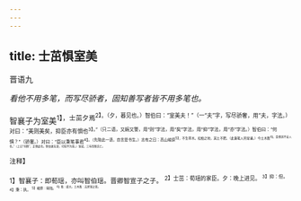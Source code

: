 ```yaml
---
---
---
```

title: 士茁惧室美
---



晋语九

*看他不用多笔，而写尽骄者，固知善写者皆不用多笔也。*

智襄子为室美<sup>1】，士茁夕焉<sup>2】。（夕，暮见也。）智伯曰：“室美夫！”（一“夫”字，写尽骄奢，用“夫，字法。）对曰：“美则美矣，抑臣亦有惧也<sup>3】。”（只二语，又婉又警，用“则”字法，用“矣”字法，用“抑”字法，用“亦”字法。）智伯曰：“何惧？”（骄奢。）对曰：“臣以秉笔事君<sup>4】。（先陪此一语，自言是书生。）志有之曰：高山峻原<sup>5】，不生草木。松柏之地，其土不肥。（此秉笔人所常诵。）今土木胜<sup>6】，臣惧其不安人也。”（上曰“何惧”，正惧此也。智伯更无语，可知不为意。）室成，三年而智氏亡。

<sup>注释】

<sup>1】智襄子：即荀瑶，亦叫智伯瑶。晋卿智宣子之子。
<sup>2】士茁：荀瑶的家臣。夕：晚上进见。
<sup>3】抑：但。
<sup>4】秉：执。
<sup>5】峻原：硝陆。
<sup>6】胜：盛大。土木胜：吉房室之美。